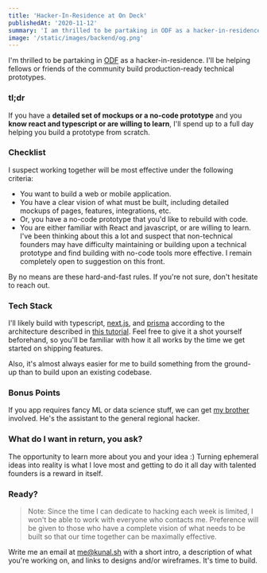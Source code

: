 ```yaml
---
title: 'Hacker-In-Residence at On Deck'
publishedAt: '2020-11-12'
summary: 'I am thrilled to be partaking in ODF as a hacker-in-residence.'
image: '/static/images/backend/og.png'
---
```


I'm thrilled to be partaking in [ODF](https://www.beondeck.com/) as a hacker-in-residence. I'll be helping fellows or friends of the community build production-ready technical prototypes.

### tl;dr

If you have a **detailed set of mockups or a no-code prototype** and you **know react and typescript or are willing to learn**, I'll spend up to a full day helping you build a prototype from scratch.

### Checklist

I suspect working together will be most effective under the following criteria:

- You want to build a web or mobile application.
- You have a clear vision of what must be built, including detailed mockups of pages, features, integrations, etc.
- Or, you have a no-code prototype that you'd like to rebuild with code.
- You are either familiar with React and javascript, or are willing to learn. I've been thinking about this a lot and suspect that non-technical founders may have difficulty maintaining or building upon a technical prototype and find building with no-code tools more effective. I remain completely open to suggestion on this front.

By no means are these hard-and-fast rules. If you're not sure, don't hesitate to reach out.

### Tech Stack

I'll likely build with typescript, [next.js](https://nextjs.org), and [prisma](https://prisma.io) according to the architecture described in [this tutorial](/posts/building-a-fullstack-twitter-clone). Feel free to give it a shot yourself beforehand, so you'll be familiar with how it all works by the time we get started on shipping features.

Also, it's almost always easier for me to build something from the ground-up than to build upon an existing codebase.

### Bonus Points

If you app requires fancy ML or data science stuff, we can get [my brother](https://veeraldoesdata.com) involved. He's the assistant to the general regional hacker.

### What do I want in return, you ask?

The opportunity to learn more about you and your idea :) Turning ephemeral ideas into reality is what I love most and getting to do it all day with talented founders is a reward in itself.

### Ready?

> Note: Since the time I can dedicate to hacking each week is limited, I won't be able to work with everyone who contacts me. Preference will be given to those who have a complete vision of what needs to be built so that our time together can be maximally effective.

Write me an email at [me@kunal.sh](mailto:me@kunal.sh) with a short intro, a description of what you're working on, and links to designs and/or wireframes. It's time to build.

